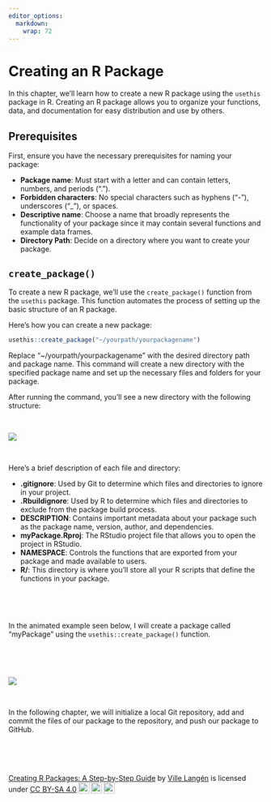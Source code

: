 ```yaml
---
editor_options: 
  markdown: 
    wrap: 72
---
```


# Creating an R Package

In this chapter, we'll learn how to create a new R package using the
`usethis` package in R. Creating an R package allows you to organize
your functions, data, and documentation for easy distribution and use by
others.

## Prerequisites

First, ensure you have the necessary prerequisites for naming your
package:

-   **Package name**: Must start with a letter and can contain letters,
    numbers, and periods (".").
-   **Forbidden characters**: No special characters such as hyphens
    ("-"), underscores ("\_"), or spaces.
-   **Descriptive name**: Choose a name that broadly represents the
    functionality of your package since it may contain several functions
    and example data frames.
-   **Directory Path**: Decide on a directory where you want to create
    your package.

##  `create_package()`

To create a new R package, we'll use the `create_package()` function
from the `usethis` package. This function automates the process of
setting up the basic structure of an R package.

Here's how you can create a new package:

``` r
usethis::create_package("~/yourpath/yourpackagename")
```

Replace "\~/yourpath/yourpackagename" with the desired directory path
and package name. This command will create a new directory with the
specified package name and set up the necessary files and folders for
your package.

After running the command, you'll see a new directory with the following
structure:

\

![](images/mypackage_files-01.png)

\

Here's a brief description of each file and directory:

-   **.gitignore**: Used by Git to determine which files and directories
    to ignore in your project.
-   **.Rbuildignore**: Used by R to determine which files and
    directories to exclude from the package build process.
-   **DESCRIPTION**: Contains important metadata about your package such
    as the package name, version, author, and dependencies.
-   **myPackage.Rproj**: The RStudio project file that allows you to
    open the project in RStudio.
-   **NAMESPACE**: Controls the functions that are exported from your
    package and made available to users.
-   **R/**: This directory is where you'll store all your R scripts that
    define the functions in your package.

\

\

In the animated example seen below, I will create a package called
"myPackage" using the `usethis::create_package()` function.

\

\

![](images/create_package-01.gif)\

\


In the following chapter, we will initialize a local Git repository, add and commit the files of our package to the repository, and push our package to GitHub.


\
\
\


<p xmlns:cc="http://creativecommons.org/ns#" xmlns:dct="http://purl.org/dc/terms/">

<a property="dct:title" rel="cc:attributionURL" href="https://creating-r-packages.netlify.app">Creating
R Packages: A Step-by-Step Guide</a> by
<a rel="cc:attributionURL dct:creator" property="cc:attributionName" href="https://www.linkedin.com/in/ville-langen/">Ville
Langén</a> is licensed under
<a href="https://creativecommons.org/licenses/by-sa/4.0/?ref=chooser-v1" target="_blank" rel="license noopener noreferrer" style="display:inline-block;">CC
BY-SA
4.0<img src="https://mirrors.creativecommons.org/presskit/icons/cc.svg?ref=chooser-v1" style="height:22px!important;margin-left:3px;vertical-align:text-bottom;"/><img src="https://mirrors.creativecommons.org/presskit/icons/by.svg?ref=chooser-v1" style="height:22px!important;margin-left:3px;vertical-align:text-bottom;"/><img src="https://mirrors.creativecommons.org/presskit/icons/sa.svg?ref=chooser-v1" style="height:22px!important;margin-left:3px;vertical-align:text-bottom;"/></a>

</p>
